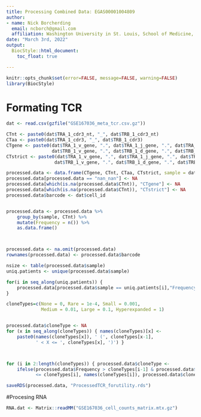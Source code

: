 ```yaml
---
title: Processing Combined Data: EGAS00001004809
author: 
- name: Nick Borcherding
  email: ncborch@gmail.com
  affiliation: Washington University in St. Louis, School of Medicine, St. Louis, MO, USA
date: "March 3rd, 2022"
output:
  BiocStyle::html_document:
    toc_float: true

---
```


```r
knitr::opts_chunk$set(error=FALSE, message=FALSE, warning=FALSE)
library(BiocStyle)
```


# Formating TCR

```r
dat <- read.csv(gzfile("GSE167036_meta_tcr.csv.gz"))

CTnt <- paste0(dat$TRA_1_cdr3_nt, "_", dat$TRB_1_cdr3_nt)
CTaa <- paste0(dat$TRA_1_cdr3, "_", dat$TRB_1_cdr3)
CTgene <- paste0(dat$TRA_1_v_gene, ".", dat$TRA_1_j_gene, ".", dat$TRA_1_c_gene, "_",
                 dat$TRB_1_v_gene, ".", dat$TRB_1_d_gene, ".", dat$TRB_1_j_gene, ".", dat$TRB_1_c_gene)
CTstrict <- paste0(dat$TRA_1_v_gene, ".", dat$TRA_1_j_gene, ".", dat$TRA_1_c_gene, "_", dat$TRA_1_cdr3_nt, "_",
                  dat$TRB_1_v_gene, ".", dat$TRB_1_d_gene, ".", dat$TRB_1_j_gene, ".", dat$TRB_1_c_gene, "_", dat$TRB_1_cdr3_nt)

processed.data <- data.frame(CTgene, CTnt, CTaa, CTstrict, sample = dat$patient_id, ID = substring(dat$orig.ident,1,2))
processed.data[processed.data == "nan_nan"] <- NA
processed.data[which(is.na(processed.data$CTnt)), "CTgene"] <- NA
processed.data[which(is.na(processed.data$CTnt)), "CTstrict"] <- NA
processed.data$barcode <- dat$cell_id


processed.data <- processed.data %>%
    group_by(sample, CTnt) %>%
    mutate(Frequency = n()) %>%
    as.data.frame()



processed.data <- na.omit(processed.data)
rownames(processed.data) <- processed.data$barcode

nsize <- table(processed.data$sample)
uniq.patients <- unique(processed.data$sample)

for(i in seq_along(uniq.patients)) {
    processed.data[processed.data$sample == uniq.patients[i],"Frequency"] <- processed.data[processed.data$sample == uniq.patients[i],"Frequency"]/nsize[i]
}

cloneTypes=c(None = 0, Rare = 1e-4, Small = 0.001, 
             Medium = 0.01, Large = 0.1, Hyperexpanded = 1)


processed.data$cloneType <- NA
for (x in seq_along(cloneTypes)) { names(cloneTypes)[x] <- 
    paste0(names(cloneTypes[x]), ' (', cloneTypes[x-1], 
           ' < X <= ', cloneTypes[x], ')') }



for (i in 2:length(cloneTypes)) { processed.data$cloneType <- 
    ifelse(processed.data$Frequency > cloneTypes[i-1] & processed.data$Frequency 
           <= cloneTypes[i], names(cloneTypes[i]), processed.data$cloneType) }

saveRDS(processed.data, "ProcessedTCR_forutility.rds")
```

#Procesing RNA

```r
RNA.dat <- Matrix::readMM("GSE167036_cell_counts_matrix.mtx.gz")


```

